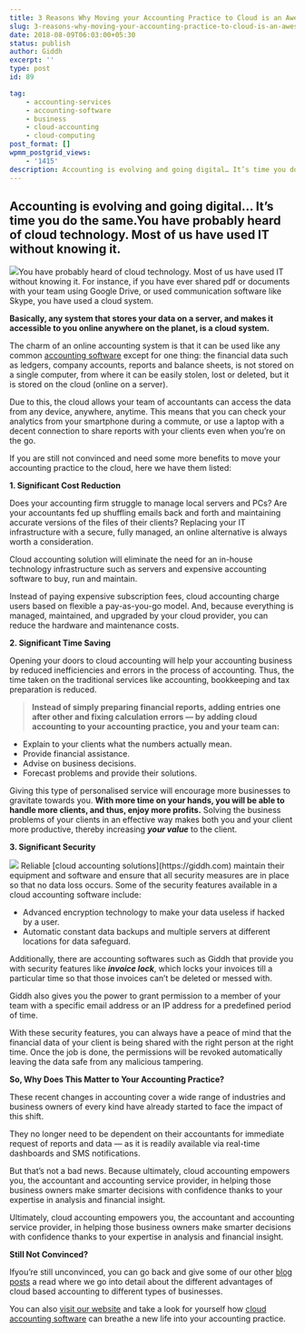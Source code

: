 ```yaml
---
title: 3 Reasons Why Moving your Accounting Practice to Cloud is an Awesome Idea!
slug: 3-reasons-why-moving-your-accounting-practice-to-cloud-is-an-awesome-idea
date: 2018-08-09T06:03:00+05:30
status: publish
author: Giddh
excerpt: ''
type: post
id: 89

tag:
    - accounting-services
    - accounting-software
    - business
    - cloud-accounting
    - cloud-computing
post_format: []
wpmm_postgrid_views:
    - '1415'
description: Accounting is evolving and going digital… It’s time you do the same. You have probably heard of cloud technology. Most of us have used IT without knowing it.
---
```

Accounting is evolving and going digital… It’s time you do the same.You have probably heard of cloud technology. Most of us have used IT without knowing it.
--------------------------------------------------------------------

<img class="wp-block-image size-large" src = "https://miro.medium.com/max/693/1*B5WT7I1l5A-nRyXE-KbkXQ.jpeg" />You have probably heard of cloud technology. Most of us have used IT without knowing it. For instance, if you have ever shared pdf or documents with your team using Google Drive, or used communication software like Skype, you have used a cloud system.

**Basically, any system that stores your data on a server, and makes it accessible to you online anywhere on the planet, is a cloud system.**

The charm of an online accounting system is that it can be used like any common [accounting software](https://giddh.com) except for one thing: the financial data such as ledgers, company accounts, reports and balance sheets, is not stored on a single computer, from where it can be easily stolen, lost or deleted, but it is stored on the cloud (online on a server).

Due to this, the cloud allows your team of accountants can access the data from any device, anywhere, anytime. This means that you can check your analytics from your smartphone during a commute, or use a laptop with a decent connection to share reports with your clients even when you’re on the go.

If you are still not convinced and need some more benefits to move your accounting practice to the cloud, here we have them listed:

**1. Significant Cost Reduction**

Does your accounting firm struggle to manage local servers and PCs? Are your accountants fed up shuffling emails back and forth and maintaining accurate versions of the files of their clients? Replacing your IT infrastructure with a secure, fully managed, an online alternative is always worth a consideration.

Cloud accounting solution will eliminate the need for an in-house technology infrastructure such as servers and expensive accounting software to buy, run and maintain.

Instead of paying expensive subscription fees, cloud accounting charge users based on flexible a pay-as-you-go model. And, because everything is managed, maintained, and upgraded by your cloud provider, you can reduce the hardware and maintenance costs.

**2. Significant Time Saving**

Opening your doors to cloud accounting will help your accounting business by reduced inefficiencies and errors in the process of accounting. Thus, the time taken on the traditional services like accounting, bookkeeping and tax preparation is reduced.

> **Instead of simply preparing financial reports, adding entries one after other and fixing calculation errors — by adding cloud accounting to your accounting practice, you and your team can:**

- Explain to your clients what the numbers actually mean.
- Provide financial assistance.
- Advise on business decisions.
- Forecast problems and provide their solutions.

Giving this type of personalised service will encourage more businesses to gravitate towards you. **With more time on your hands, you will be able to handle more clients, and thus, enjoy more profits.** Solving the business problems of your clients in an effective way makes both you and your client more productive, thereby increasing ***your value*** to the client.

**3. Significant Security**

<img class="wp-block-image size-large" src = "https://miro.medium.com/max/530/1*EoZ-0mYlZHAgM1AkehokoA.png" />
Reliable [cloud accounting solutions](https://giddh.com) maintain their equipment and software and ensure that all security measures are in place so that no data loss occurs. Some of the security features available in a cloud accounting software include:

- Advanced encryption technology to make your data useless if hacked by a user.
- Automatic constant data backups and multiple servers at different locations for data safeguard.

Additionally, there are accounting softwares such as Giddh that provide you with security features like ***invoice lock***, which locks your invoices till a particular time so that those invoices can’t be deleted or messed with.

Giddh also gives you the power to grant permission to a member of your team with a specific email address or an IP address for a predefined period of time.

With these security features, you can always have a peace of mind that the financial data of your client is being shared with the right person at the right time. Once the job is done, the permissions will be revoked automatically leaving the data safe from any malicious tampering.

**So, Why Does This Matter to Your Accounting Practice?**

These recent changes in accounting cover a wide range of industries and business owners of every kind have already started to face the impact of this shift.

They no longer need to be dependent on their accountants for immediate request of reports and data — as it is readily available via real-time dashboards and SMS notifications.

But that’s not a bad news. Because ultimately, cloud accounting empowers you, the accountant and accounting service provider, in helping those business owners make smarter decisions with confidence thanks to your expertise in analysis and financial insight.

Ultimately, cloud accounting empowers you, the accountant and accounting service provider, in helping those business owners make smarter decisions with confidence thanks to your expertise in analysis and financial insight.

**Still Not Convinced?**

Ifyou’re still unconvinced, you can go back and give some of our other [blog posts](https://giddh.com/blog) a read where we go into detail about the different advantages of cloud based accounting to different types of businesses.

You can also [visit our website](https://giddh.com) and take a look for yourself how [cloud accounting software](https://giddh.com) can breathe a new life into your accounting practice.